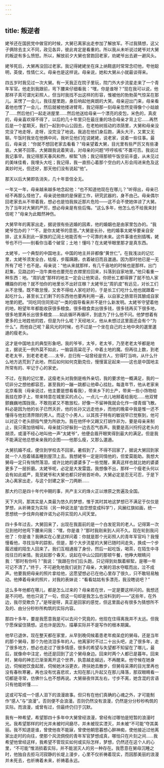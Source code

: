 ```yaml
---
---
---
```

title: 叛逆者
---





姥爷还在国民党中做官的时候，大舅已离家出走参加了解放军。不过我猜想，这父子俩除去主义不同，政见各异，彼此肯定是看重的。所以我从未听说过姥爷对大舅的叛逆有多么愤怒。所以，解放前夕大舅也曾跑回老家，劝姥爷出去避一避风头。

姥爷死后，大舅再没回过老家。我记得姥姥坐在床上纳鞋底时常常念叨他，夸他聪明，英俊，性情仁义。母亲也是这样说。母亲说，她和大舅从小就最谈得来。

四五岁时我见过一次大舅。有一天我正在院子里玩，院门外大步流星走来了一个青年军官。他走到我跟前，弯下腰来仔细看我：“嘿，你是谁呀？”现在我可以说，他那样子真可谓光彩照人，但当时我找不出这样的形容，惟被他的勃勃英气惊呆在那儿。呆愣了一会儿，我往屋里跑，身后响起他爽朗的大笑。母亲迎出门来，母亲看着他也愣了一会儿，然后就被他搂进臂弯，我记得那一刻母亲忽然变得像个小姑娘了……然后他们一起走进屋里……然后他送给母亲一个漂亮的皮包，米色的，真皮的，母亲喜欢得不得了，以后的几十年里只在最庄重的场合母亲才背上它……再然后是一个星期天，我们一起到中山公园去，在老柏树摇动的浓荫里，大舅和母亲没完没了地走呀，走呀，没完没了地说。我追在他们身后跑，满头大汗，又累又无聊。午饭时我坐在他俩中间，我听见他们在说姥姥，说老家，说着一些往事。最后，母亲说：“你就不想回老家去看看？”母亲望着大舅，目光里有些严厉又有些凄哀。大舅不回答。大舅跟我说着笑话，对母亲的问题“哼哼咳咳”不置可否。我说过我记事早。我记得那天春风和煦，柳絮飞扬；我记得那顿午饭空前丰盛，从未见过的美味佳肴，我埋头大吃；我记得，我一直担心着那个空白的人形会闯进来危及这美妙时光，但还好，那天他们没有说起“他”。

那天以后大舅即告消失，几十年音信全无。

一年又一年，母亲越来越多地念起他：“也不知道他现在在哪儿？”听得出，母亲已经不再那么怪他了。母亲说他做的是保密工作，研究武器的，身不由己。母亲偶尔回老家去从不带着我，想必也是怕我挨近那片危险——这不会不使她体谅了大舅。为了当年对大舅的严厉，想必母亲是有些后悔。“这么多年，他怎么也不给我来封信呢？”母亲为此黯然神伤。

大舅早年的离家出走，据说很有些逃婚的因素，他的婚姻也是由家里包办的。“我姥爷包办的？”“不，是你太姥爷的意思。”大舅是长孙，他的婚事太姥爷要亲自安排，这关系到此一家族的辽阔土地能否有一个可靠的未来。这件事谁也别插嘴，姥爷也不行——别看你当着个破官；土地！懂吗？在太姥爷眼里那才是真东西。

太姥爷，一个典型的中国地主。中国的地主并非都像“黄世仁”。在我浅淡的记忆里，太姥爷须发全白，枯瘦，步履蹒跚，衣着破旧而且邋遢。因为那时他已是一无所有了吧？也不是。母亲说：“他从来就那样，有几千亩地的时候也是那样。出门赶集，见路边的一泡牛粪他也要兜在衣襟里捡回来，抖落到自家地里。”他只看重一种东西：地。“周扒皮”那样的地主一定会让他笑话，你把长工都得罪了就不怕人家糟蹋你的地？就不怕你的地里长不出好庄稼？太姥爷比“周扒皮”有远见，对长工们从不怠慢。既不敢怠慢，又舍不得给人家吃好的，于是长工们吃什么他也就跟着一起吃什么，甚至长工们剩下的东西他也要再利用一遍，以自家之肠胃将其酿成自家地里的肥。“同吃同住同劳动”一类的倡导看来并不是什么新发明。太姥爷守望着他的地，盼望年年都能收获很多粮食。很多粮食卖出很多钱，很多钱再买下很多地，很多地里再长出很多粮食……如此循环再循环，到底为了什么他不问。他梦想着有更多的土地姓他的姓，但是为什么呢？天经地义，他从未想过这里面还会有个“为什么”。而他自己呢？最风光的时候，也不过是一个坐在自己的土地中央的邋里邋遢的瘦老头。

这才是中国地主的典型形象吧。我的爷爷，太爷，老太爷，乃至老老太爷都是地主，据说无一例外莫不如此，一脑袋高粱花子，中着土地的魔。但再往上数，到老老老太爷，到老老老老……太爷，总归有一站曾经是穷人，穷得叮当响，从什么什么地方逃荒到了此地，然后如何如何克勤克俭，慢慢富足起来——这也是中国地主所常有的、牢记于心的家史。

不过，在我的记忆里，这瘦老头对我倒是格外亲切，我的要求他一概满足，我的一切非分之想他都容忍，甚至我的一蹦一跳都让他牵心挂肚。每逢年节，他从老家来北京看我（母亲说过，他主要是想看看我），带来乡下的土产，带来一些小饰物给我挂在脖子上，带来特意在城里买的点心，一点儿一点儿地掰着给我吃……他双臂颤巍巍地围拢我，不敢抱紧又不敢放松，好像一不留神我就会化作一缕青烟飞散。料必是因为他的长子已然夭折，他的长孙又远走他乡，而他的晚辈中我是惟一还不懂得与他划清界限的男人。而这个小男人，以其孩子特有的敏锐早已觉察到，他可以对这个老头颐指气使为所欲为。我在他怀中又踢又打胡作非为，要是母亲来制止，我只需加倍喊叫，母亲就只好躲到一边去忍气吞声。我要是高兴捋捋这老头的胡须，或漫不经心地叫他一声“太姥爷”，他便会眉开眼笑得到最大的满足。但是我不能满足他总想亲亲我的企图——他那么瘦，又那么邋遢。



大舅抗婚不成，便住到学校去不回家。暑假到了，不得不回家了，据说大舅回到家就一个人抱着铺盖睡到屋顶上去。我想姥爷一定是同情他的，但爱莫能助。我想大舅母一定只有悄然落泪，或许比她的婆婆多了一些觉醒，果真这样也就比她的婆婆更多了一层折磨。太姥爷呢，必定是大发雷霆。我想像不出，那样一个瘦老头何以会有如此威严，竟至姥爷和大舅也都只好俯首听命。大舅必定是忍无可忍，于是下决心离家出走，与这个封建之家一刀两断……

那大约已是四十年代中期的事，共产主义的烽火正以燎原之势遍及全国。

天下大同，那其实是人类最为悠久的梦想，惟于其时其地这梦想已不满足于仅仅是梦想，从祈祷变为实际（另一种说法是“由空想变成科学”），风展红旗如画，统一思想统一步伐奔向被许诺为必将实现的人间天堂。

四十多年过去，大舅回来了，出现在我面前的是一个白发驼背的老人。记得第一次见到他时他弯下腰来问我：“嘿，你是谁？”那时我刚来到人间不久。现在轮到我问他了：你是谁？我确实在心里这样问着：你就是那个光彩照人的青年军官吗？我慢慢看他，寻找当年的踪影。但是，那个大步流星的大舅已随时间走失，换成一个步履迟缓的陌生人回来了。我们互相通报了身份，然后一起吃饭，喝茶，在陌生中寻找往日的亲情。我说起那个春天，说起在中山公园的那顿午餐，他睁大眼睛问我：“那时有你吗？”我说：“我跟在你们后头跑，只记得到处飘着柳絮，是哪一年可记不清了。”终于，不可避免地我们说到了母亲，大舅的泪水夺眶而出，泣不成声。他要我把母亲的照片拿给他，这愿望想必已在他心里存了很久，只不敢轻易触动。他捧着母亲的照片，对我的表妹说：“看看姑姑有多漂亮，我没瞎说吧？”

这么多年他都在哪儿，都是怎么过来的？母亲若在世，一定是要这样问的。我想还是不问吧。他也只说了一句，但这一句却是我怎么也没料到的——“这些年，在外边，我尽受欺负了。”是呀是呀，真正是回家的感觉，但这里面必有很多为猜想所不及的、由分分秒秒所构筑的实际内容。

那四十多年，要是我愿意我是可以去问个究竟的，他现在住得离我并不太远。但我宁愿保留住猜想。这也许是因为，描摹实际并不是写作的根本期冀。

他早已退休，现在整天都在家里，从早到晚伺候着患老年痴呆症的舅母。还是当年的那个舅母，那个为他流泪多年的人。他离家时不过二十出头吧，走了很多年，走了很多地方，想必也走过了很多情感，很多的希望与失望都不知留在了哪儿，最后，就像命中注定，他还是回到了这个舅母身边。回来时两个人都已是暮年。回来时，舅母的神志已渐渐离开这个世界，执意越走越远，不再醒来。他守候在她身边，伺候她饮食起居，伺候她沐浴更衣，搀扶她去散步，但舅母呆滞的目光里再也没有春秋寒暑，再也没有忧喜悲欢，太阳在那儿升起又在那儿降落，那双眼睛看一切都是寻常，仿佛什么也不想再说。大舅昼夜伴其左右，寸步不离，她含混的言语只有他能听懂……

这或可写成一个感人泪下的浪漫故事。但只有在他们真确的心魂之外，才可能制作“感人”与“浪漫”。否则便不会浪漫。否则仍然没有浪漫，仍然是分分秒秒构筑的实际。而浪漫，或曾有过，但最终仍归于沉默。

我有一种希望，希望那四十多年中大舅曾经浪漫，曾经有过哪怕是短暂的浪漫时光。我希望那样的时光并未被时间磨尽，并未被现实湮灭，并未被“不可能”夺其美丽。我不知道是谁，曾使他夜不能寐，曾使他朝思暮想心醉神痴，使他接近过他离家出走时的向往，使那个风流倜傥的青年军官梦想成真，哪怕只在片刻之间……我希望他曾经这样，我希望不管现实如何或实际怎样，梦想，仍然还在这个人的心里，“不可能”惟消损着实际，并不能泯灭人的另一种存在。我愿意在舅母沉睡之时，他独自去拒马河寂静的长堤上漫步，心里不仅祈祷着现实，而因那美丽的浪漫并未死去，也祈祷着未来，祈祷着永远。
